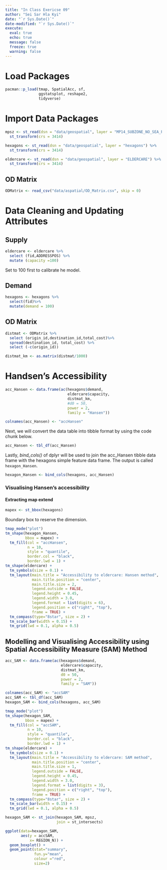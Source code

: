 ```yaml
---
title: "In Class Exericse 09"
author: "Sei Sar Hla Kyi"
date: "`r Sys.Date()`"
date-modified: "`r Sys.Date()`"
execute: 
  eval: true
  echo: true
  message: false
  freeze: true
  warning: false
---
```


# Load Packages

```r
pacman::p_load(tmap, SpatialAcc, sf, 
               ggstatsplot, reshape2,
               tidyverse)
```

# Import Data Packages

```r
mpsz <- st_read(dsn = "data/geospatial", layer = "MP14_SUBZONE_NO_SEA_PL") %>%
  st_transform(crs = 3414)

hexagons <- st_read(dsn = "data/geospatial", layer = "hexagons") %>%
  st_transform(crs = 3414)

eldercare <- st_read(dsn = "data/geospatial", layer = "ELDERCARE") %>%
  st_transform(crs = 3414)
```

## OD Matrix

```r
ODMatrix <- read_csv("data/aspatial/OD_Matrix.csv", skip = 0)
```

# Data Cleaning and Updating Attributes

## Supply

```r
eldercare <- eldercare %>%
  select (fid,ADDRESSPOS) %>%
  mutate (capacity =100)
```

Set to 100 first to calibrate he model.

## Demand

```r
hexagons <- hexagons %>%
  select(fid)%>%
  mutate(demand = 100)
```

## OD Matrix

```r
distmat <- ODMatrix %>%
  select (origin_id,destination_id,total_cost)%>%
  spread(destination_id, total_cost) %>%
  select (-c(origin_id))
```

```r
distmat_km <- as.matrix(distmat/1000)
```

# Handsen's Accessibility

```r
acc_Hansen <- data.frame(ac(hexagons$demand,
                            eldercare$capacity,
                            distmat_km, 
                            #d0 = 50,
                            power = 2, 
                            family = "Hansen"))
```

```r
colnames(acc_Hansen) <- "accHansen"
```

Next, we will convert the data table into tibble format by using the code chunk below.

```r
acc_Hansen <- tbl_df(acc_Hansen)
```

Lastly, *bind_cols()* of dplyr will be used to join the acc_Hansen tibble data frame with the hexagons simple feature data frame. The output is called `hexagon_Hansen`.

```r
hexagon_Hansen <- bind_cols(hexagons, acc_Hansen)
```

### **Visualising Hansen’s accessibility**

#### Extracting map extend

```r
mapex <- st_bbox(hexagons)
```

Boundary box to reserve the dimension.

```r
tmap_mode("plot")
tm_shape(hexagon_Hansen,
         bbox = mapex) + 
  tm_fill(col = "accHansen",
          n = 10,
          style = "quantile",
          border.col = "black",
          border.lwd = 1) +
tm_shape(eldercare) +
  tm_symbols(size = 0.1) +
  tm_layout(main.title = "Accessibility to eldercare: Hansen method",
            main.title.position = "center",
            main.title.size = 2,
            legend.outside = FALSE,
            legend.height = 0.45, 
            legend.width = 3.0,
            legend.format = list(digits = 6),
            legend.position = c("right", "top"),
            frame = TRUE) +
  tm_compass(type="8star", size = 2) +
  tm_scale_bar(width = 0.15) +
  tm_grid(lwd = 0.1, alpha = 0.5)
```

## **Modelling and Visualising Accessibility using Spatial Accessibility Measure (SAM) Method**

```r
acc_SAM <- data.frame(ac(hexagons$demand,
                         eldercare$capacity,
                         distmat_km, 
                         d0 = 50,
                         power = 2, 
                         family = "SAM"))

colnames(acc_SAM) <- "accSAM"
acc_SAM <- tbl_df(acc_SAM)
hexagon_SAM <- bind_cols(hexagons, acc_SAM)
```

```r
tmap_mode("plot")
tm_shape(hexagon_SAM,
         bbox = mapex) + 
  tm_fill(col = "accSAM",
          n = 10,
          style = "quantile",
          border.col = "black",
          border.lwd = 1) +
tm_shape(eldercare) +
  tm_symbols(size = 0.1) +
  tm_layout(main.title = "Accessibility to eldercare: SAM method",
            main.title.position = "center",
            main.title.size = 1,
            legend.outside = FALSE,
            legend.height = 0.45, 
            legend.width = 3.0,
            legend.format = list(digits = 3),
            legend.position = c("right", "top"),
            frame = TRUE) +
  tm_compass(type="8star", size = 2) +
  tm_scale_bar(width = 0.15) +
  tm_grid(lwd = 0.1, alpha = 0.5)
```

```r
hexagon_SAM <- st_join(hexagon_SAM, mpsz, 
                       join = st_intersects)
```

```r
ggplot(data=hexagon_SAM, 
       aes(y = accSAM, 
           x= REGION_N)) +
  geom_boxplot() +
  geom_point(stat="summary", 
             fun.y="mean", 
             colour ="red", 
             size=2)
```
